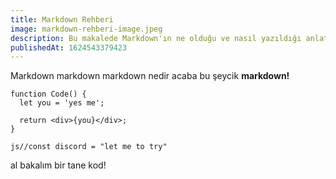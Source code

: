 ```yaml
---
title: Markdown Rehberi
image: markdown-rehberi-image.jpeg
description: Bu makalede Markdown'ın ne olduğu ve nasıl yazıldığı anlatılacak.
publishedAt: 1624543379423
---
```


Markdown markdown markdown nedir acaba bu şeycik **markdown!**

```ts:anan.bacim
function Code() {
  let you = 'yes me';

  return <div>{you}</div>;
}
```

`js//const discord = "let me to try"`

al bakalım bir tane kod!

